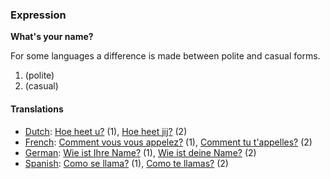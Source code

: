 ===Expression===
'''What's your name?'''

For some languages a difference is made between polite and casual forms.
# (polite)
# (casual)

====Translations====
*[[Dutch]]: [[Hoe heet u?]] (1), [[media:Hoe_heet_jij.ogg|Hoe heet jij?]] (2)
*[[French]]: [[Comment vous vous appelez?]] (1), [[Comment tu t'appelles?]] (2)
*[[German]]: [[Wie ist Ihre Name?]] (1), [[Wie ist deine Name?]] (2)
*[[Spanish]]: [[Como se llama?]] (1), [[Como te llamas?]] (2)